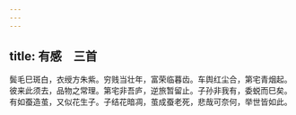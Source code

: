 ```yaml
---
---
---
```

title: 有感　三首
---



鬓毛巳斑白，衣绶方朱紫。穷贱当壮年，富荣临暮齿。车舆红尘合，第宅青烟起。彼来此须去，品物之常理。第宅非吾庐，逆旅暂留止。子孙非我有，委蜕而巳矣。有如蚕造茧，又似花生子。子结花暗凋，茧成蚕老死，悲哉可奈何，举世皆如此。